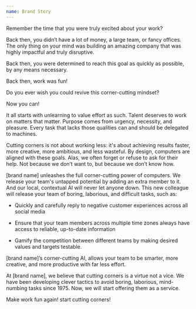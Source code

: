 ```yaml
---
name: Brand Story
---
```


Remember the time that you were truly excited about your work? 

Back then, you didn’t have a lot of money, a large team, or fancy offices. The only thing on your mind was building an amazing company that was highly impactful and truly disruptive. 

Back then, you were determined to reach this goal as quickly as possible, by any means necessary. 

Back then, work was fun!

Do you ever wish you could revive this corner-cutting mindset?

Now you can! 

It all starts with unlearning to value effort as such. Talent deserves to work on matters that matter. Purpose comes from urgency, necessity, and pleasure. Every task that lacks those qualities can and should be delegated to machines.

Cutting corners is not about working less: it's about achieving results faster, more creative, more ambitious, and less wasteful.  By design, computers are aligned with these goals. Alas, we often forget or refuse to ask for their help. Not because we don’t want to, but because we don’t know how. 

[brand name] unleashes the full corner-cutting power of computers. We release your team's untapped potential by adding an extra member to it. And our local, contextual AI will never let anyone down. This new colleague will release your team of boring, laborious, and difficult tasks, such as:

+ Quickly and carefully reply to negative customer experiences across all social media

+ Ensure that your team members across multiple time zones always have access to reliable, up-to-date information

+ Gamify the competition between different teams by making desired values and targets testable.

[brand name]’s corner-cutting AI, allows your team to be smarter, more creative, and more productive with far less effort. 

At [brand name], we believe that cutting corners is a virtue not a vice. We have been developing clever tactics to avoid boring, laborious, mind-numbing tasks since 1975. Now, we will start offering them as a service.

Make work fun again! start cutting corners!